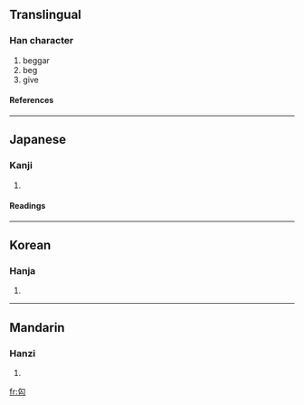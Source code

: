 ==Translingual==
===Han character===
{{Han char|rn=20|rad=勹|as=03|sn=5|four=|canj=心女人 (PVO)}}
# beggar
# beg
# give
====References====
{{Han ref|kx=0150.250|dkj=02504|dj=0339.170|hdz=10257.030|uh=5303|ud=21251}}
----
==Japanese==
===Kanji===
{{ja-kanji|grade=|rs=勹03}}
# {{defn|Japanese}} 
====Readings====
{{ja-readings|on=[[かつ]] (katsu), [[かち]] (kachi), [[かい]] (kai)|kun=[[こう]] (kou), [[あたえる]] (ataeru)}}
----
==Korean==
===Hanja===
{{ko-hanja|hangeul=개|rv=gae|mr=kae}}
# {{defn|Korean}}
----
==Mandarin==
===Hanzi===
{{cmn-hanzi|pin=[[gài]] ([[gai4]])|wg=kai<sup>4</sup>}}
# {{defn|Mandarin}}

[[fr:匃]]